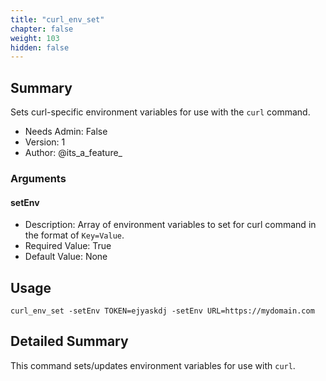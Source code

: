 ```yaml
---
title: "curl_env_set"
chapter: false
weight: 103
hidden: false
---
```


## Summary
Sets curl-specific environment variables for use with the `curl` command.

- Needs Admin: False  
- Version: 1  
- Author: @its_a_feature_  

### Arguments

#### setEnv

- Description: Array of environment variables to set for curl command in the format of `Key=Value`.
- Required Value: True  
- Default Value: None

## Usage

```
curl_env_set -setEnv TOKEN=ejyaskdj -setEnv URL=https://mydomain.com
```


## Detailed Summary

This command sets/updates environment variables for use with `curl`.